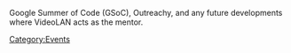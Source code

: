 Google Summer of Code (GSoC), Outreachy, and any future developments where VideoLAN acts as the mentor.

[[Category:Events]]